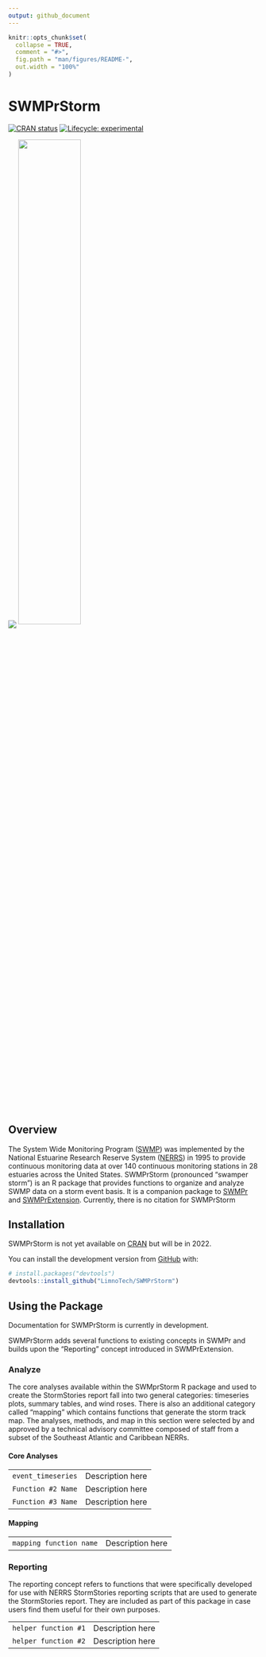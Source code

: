 ```yaml
---
output: github_document
---
```


<!-- README.md is generated from README.Rmd. Please edit that file -->

```r
knitr::opts_chunk$set(
  collapse = TRUE,
  comment = "#>",
  fig.path = "man/figures/README-",
  out.width = "100%"
)
```

# SWMPrStorm

<!-- badges: start -->
[![CRAN status](https://www.r-pkg.org/badges/version/SWMPrStorm)](https://CRAN.R-project.org/package=SWMPrStorm) [![Lifecycle: experimental](https://img.shields.io/badge/lifecycle-experimental-orange.svg)](https://lifecycle.r-lib.org/articles/stages.html#experimental)
<!-- badges: end -->

<!-- logos: start -->
<img src="man/figures/swmpr_logo.png" align="center"/>
<img src="man/figures/Storm-Story-logo.png" align="center" width = "50%"/>
<!-- logos: end -->

## Overview
The System Wide Monitoring Program ([SWMP](http://nerrs.noaa.gov/RCDefault.aspx?ID=18)) was implemented by the National Estuarine Research Reserve System ([NERRS](http://nerrs.noaa.gov/)) in 1995 to provide continuous monitoring data at over 140 continuous monitoring stations in 28 estuaries across the United States.  SWMPrStorm (pronounced "swamper storm") is an R package that provides functions to organize and analyze SWMP data on a storm event basis. It is a companion package to [SWMPr](https://github.com/fawda123/SWMPr) and [SWMPrExtension](https://github.com/NOAA-OCM/SWMPrExtension/). Currently, there is no citation for SWMPrStorm

## Installation

SWMPrStorm is not yet available on [CRAN](https://CRAN.R-project.org) but will be in 2022.


You can install the development version from [GitHub](https://github.com/) with:

``` r
# install.packages("devtools")
devtools::install_github("LimnoTech/SWMPrStorm")
```

## Using the Package
Documentation for SWMPrStorm is currently in development.

SWMPrStorm adds several functions to existing concepts in SWMPr and builds upon the "Reporting" concept introduced in SWMPrExtension.

### Analyze
The core analyses available within the SWMprStorm R package and used to create the StormStories report fall into two general categories: timeseries plots, summary tables, and wind roses. There is also an additional category called “mapping” which contains functions that generate the storm track map. The analyses, methods, and map in this section were selected by and approved by a technical advisory committee composed of staff from a subset of the Southeast Atlantic and Caribbean NERRs.

#### Core Analyses
<!-- haven't found a great way to remove the `\` before the `_` upon rendering -->
<table>
<tr><td><code>event_timeseries</code></td><td>Description here</td></tr>
<tr><td><code>Function #2 Name</code></td><td>Description here</td></tr>
<tr><td><code>Function #3 Name</code></td><td>Description here</td></tr>
</table>

#### Mapping
<table>
<tr><td><code>mapping function name</code></td><td>Description here</td></tr>
</table>

### Reporting
The reporting concept refers to functions that were specifically developed for use with NERRS StormStories reporting scripts that are used to generate the StormStories report. They are included as part of this package in case users find them useful for their own purposes.

<table>
<tr><td><code>helper function #1</code></td><td>Description here</td></tr>
<tr><td><code>helper function #2</code></td><td>Description here</td></tr>
</table>
